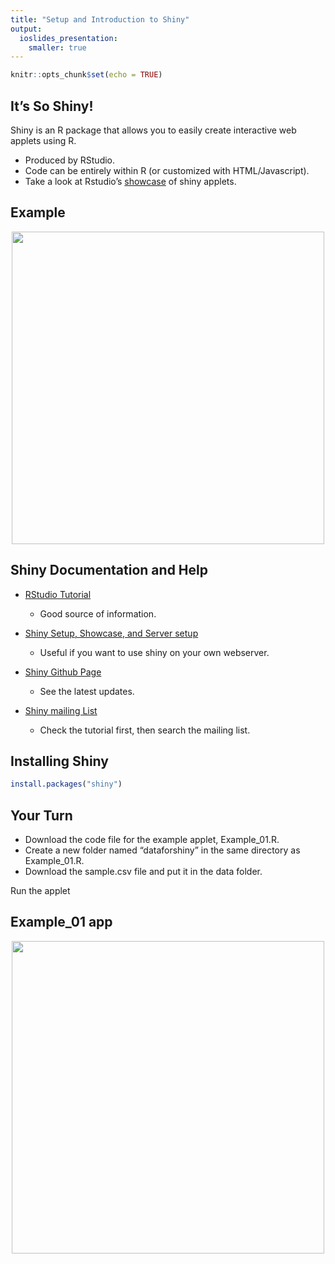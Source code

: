 ---
title: "Setup and Introduction to Shiny"
output:
  ioslides_presentation:
    smaller: true
---

```{r setup, include=FALSE}
knitr::opts_chunk$set(echo = TRUE)
```

## It's So Shiny!

Shiny is an R package that allows you to easily create interactive web applets using R.

  - Produced by RStudio.
  - Code can be entirely within R (or customized with HTML/Javascript).
  - Take a look at Rstudio's [showcase](http://shiny.rstudio.com/gallery/) of shiny applets.

## Example  

<center><img src="images/example1.PNG" height="500px"></center>


## Shiny Documentation and Help

  - [RStudio Tutorial](http://rstudio.github.io/shiny/tutorial/#welcome)
    - Good source of information.

  - [Shiny Setup, Showcase, and Server setup](http://shiny.rstudio.com/)

    - Useful if you want to use shiny on your own webserver.

  - [Shiny Github Page](https://github.com/rstudio/shiny)

    - See the latest updates.

  - [Shiny mailing List](https://groups.google.com/forum/#!forum/shiny-discuss)

    - Check the tutorial first, then search the mailing list.


## Installing Shiny

```{r,eval = F}
install.packages("shiny")
```

## Your Turn
* Download the code file for the example applet, Example_01.R.
* Create a new folder named "dataforshiny" in the same directory as Example_01.R.
* Download the sample.csv file and put it in the data folder.

Run the applet

## Example_01 app

<center><img src="images/example2.PNG" height=500px></center>
